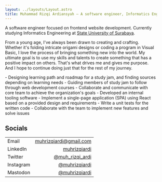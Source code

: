```yaml
---
layout: ../layouts/Layout.astro
title: Muhammad Rizqi Ardiansyah — A software engineer, Informatics Engineering Student, and a technology enthusiast
---
```



<IndexPageHeader />

A software engineer focused on frontend website development. Currently studying Informatics Engineering at [State University of Surabaya](https://unesa.ac.id).

From a young age, I've always been drawn to creating and crafting. Whether it's folding intricate origami designs or coding a program in Visual Basic, I love the process of bringing something new into the world. My ultimate goal is to use my skills and talents to create something that has a positive impact on others. That's what drives me and gives me purpose. And I hope to continue doing just that for the rest of my journey.

<IndexPageTimelineSection>
  <IndexPageTimelineSectionItem title="Core Team Curriculum at Google Developer Student Club" date="Nov 2022 - Ongoing">
    - Designing learning path and roadmap for a study jam, and finding sources depending on learning needs
    - Guiding members of study jam to follow through web development courses
    - Collaborate and communicate with core team to achieve the organization's goals
  </IndexPageTimelineSectionItem>
  <IndexPageTimelineSectionItem title="Freelance Frontend Engineer at PT Dikita Integrasi Indonesia" date="Dec 2021 - Jun 2022">
    - Developed an internal tooling software  
    - Implement a single-page application (SPA) using React based on a provided design and requirements
    - Write a unit tests for the written code
    - Collaborate with the team to implement new features and solve issues

  </IndexPageTimelineSectionItem>
</IndexPageTimelineSection>

<IndexPageBlogSection />

## Socials

|           |                                                        |
| :-------- | -----------------------------------------------------: |
| Email     |         [muhrizqiardi@gmail.com](mailto:@muhrizqiardi) |
| LinkedIn  |   [muhrizqiardi](https://linkedin.com/in/muhrizqiardi) |
| Twitter   |  [@muh_rizqi_ardi](https://twitter.com/muh_rizqi_ardi) |
| Instagram |    [@muhrizqiardi](https://instagram.com/muhrizqiardi) |
| Mastodon  | [@muhrizqiardi](https://mastodon.social/@muhrizqiardi) |
